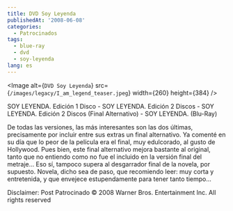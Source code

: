 ```yaml
---
title: DVD Soy Leyenda
publishedAt: '2008-06-08'
categories:
  - Patrocinados
tags:
  - blue-ray
  - dvd
  - soy-leyenda
lang: es
---
```


<Image
  alt={`DVD Soy Leyenda`}
  src={`/images/legacy/I_am_legend_teaser.jpeg`}
  width={260}
  height={384}
/>

SOY LEYENDA. Edición 1 Disco - SOY LEYENDA. Edición 2 Discos - SOY LEYENDA. Edición 2 Discos (Final Alternativo) - SOY LEYENDA. (Blu-Ray)

De todas las versiones, las más interesantes son las dos últimas, precisamente por incluir entre sus extras un final alternativo. Ya comenté en su día que lo peor de la película era el final, muy edulcorado, al gusto de Hollywood. Pues bien, este final alternativo mejora bastante al original, tanto que no entiendo como no fue el incluido en la versión final del metraje... Eso sí, tampoco supera al desgarrador final de la novela, por supuesto. Novela, dicho sea de paso, que recomiendo leer: muy corta y entretenida, y que envejece estupendamente para tener tanto tiempo...

Disclaimer: Post Patrocinado © 2008 Warner Bros. Entertainment Inc. All rights reserved
